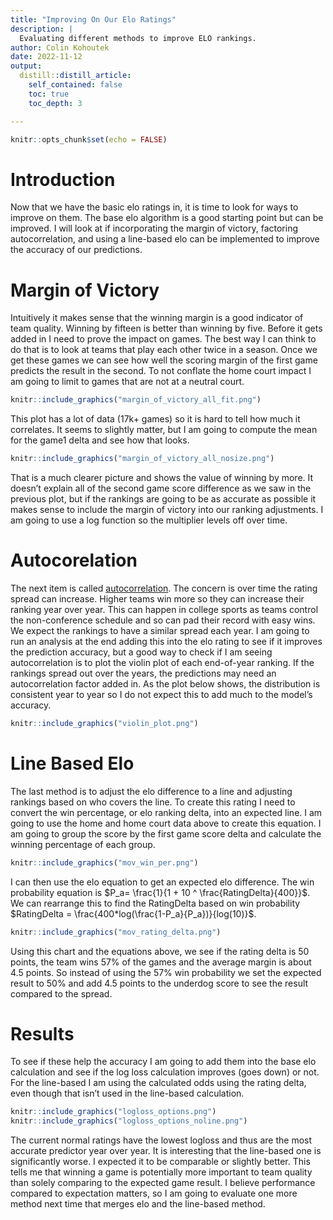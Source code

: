 ```yaml
---
title: "Improving On Our Elo Ratings"
description: |
  Evaluating different methods to improve ELO rankings.
author: Colin Kohoutek
date: 2022-11-12
output:
  distill::distill_article:
    self_contained: false
    toc: true
    toc_depth: 3

---
```



```r
knitr::opts_chunk$set(echo = FALSE)
```
# Introduction
Now that we have the basic elo ratings in, it is time to look for ways to improve on them. The base elo algorithm is a good starting point but can be improved. I will look at if incorporating the margin of victory, factoring autocorrelation, and using a line-based elo can be implemented to improve the accuracy of our predictions.

# Margin of Victory
Intuitively it makes sense that the winning margin is a good indicator of team quality. Winning by fifteen is better than winning by five. Before it gets added in I need to prove the impact on games. The best way I can think to do that is to look at teams that play each other twice in a season. Once we get these games we can see how well the scoring margin of the first game predicts the result in the second. To not conflate the home court impact I am going to limit to games that are not at a neutral court.  

```r
knitr::include_graphics("margin_of_victory_all_fit.png")
```
This plot has a lot of data (17k+ games) so it is hard to tell how much it correlates. It seems to slightly matter, but I am going to compute the mean for the game1 delta and see how that looks.

```r
knitr::include_graphics("margin_of_victory_all_nosize.png")
```
That is a much clearer picture and shows the value of winning by more. It doesn't explain all of the second game score difference as we saw in the previous plot, but if the rankings are going to be as accurate as possible it makes sense to include the margin of victory into our ranking adjustments. I am going to use a log function so the multiplier levels off over time. 

# Autocorelation
The next item is called [autocorrelation](https://en.wikipedia.org/wiki/Autocorrelation). The concern is over time the rating spread can increase. Higher teams win more so they can increase their ranking year over year. This can happen in college sports as teams control the non-conference schedule and so can pad their record with easy wins. We expect the rankings to have a similar spread each year. I am going to run an analysis at the end adding this into the elo rating to see if it improves the prediction accuracy, but a good way to check if I am seeing autocorrelation is to plot the violin plot of each end-of-year ranking. If the rankings spread out over the years, the predictions may need an autocorrelation factor added in. As the plot below shows, the distribution is consistent year to year so I do not expect this to add much to the model's accuracy. 

```r
knitr::include_graphics("violin_plot.png")
```

# Line Based Elo
The last method is to adjust the elo difference to a line and adjusting rankings based on who covers the line. To create this rating I need to convert the win percentage, or elo ranking delta, into an expected line. I am going to use the home and home court data above to create this equation. I am going to group the score by the first game score delta and calculate the winning percentage of each group. 

```r
knitr::include_graphics("mov_win_per.png")
```
I can then use the elo equation to get an expected elo difference. The win probability equation is  $P_a= \frac{1}{1 + 10 ^ \frac{RatingDelta}{400}}$. We can rearrange this to find the RatingDelta based on win probability $RatingDelta = \frac{400*log(\frac{1-P_a}{P_a})}{log(10)}$. 

```r
knitr::include_graphics("mov_rating_delta.png")
```
Using this chart and the equations above, we see if the rating delta is 50 points, the team wins 57% of the games and the average margin is about 4.5 points. So instead of using the 57% win probability we set the expected result to 50% and add 4.5 points to the underdog score to see the result compared to the spread.

# Results
To see if these help the accuracy I am going to add them into the base elo calculation and see if the log loss calculation improves (goes down) or not. For the line-based I am using the calculated odds using the rating delta, even though that isn't used in the line-based calculation.

```r
knitr::include_graphics("logloss_options.png")
knitr::include_graphics("logloss_options_noline.png")
```

The current normal ratings have the lowest logloss and thus are the most accurate predictor year over year. It is interesting that the line-based one is significantly worse. I expected it to be comparable or slightly better. This tells me that winning a game is potentially more important to team quality than solely comparing to the expected game result. I believe performance compared to expectation matters, so I am going to evaluate one more method next time that merges elo and the line-based method. 

